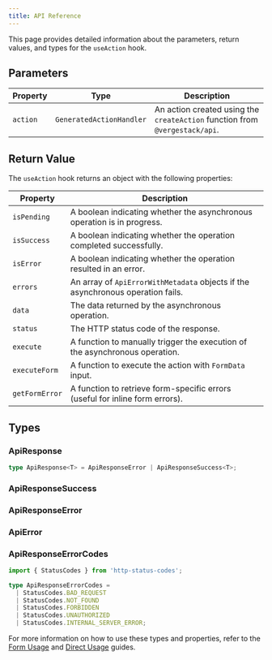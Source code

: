 ```yaml
---
title: API Reference
---
```



This page provides detailed information about the parameters, return values, and types for the `useAction` hook.

## Parameters

| Property | Type                     | Description                                                                 |
| -------- | ------------------------ | --------------------------------------------------------------------------- |
| `action` | `GeneratedActionHandler` | An action created using the `createAction` function from `@vergestack/api`. |

## Return Value

The `useAction` hook returns an object with the following properties:

| Property       | Description                                                                     |
| -------------- | ------------------------------------------------------------------------------- |
| `isPending`    | A boolean indicating whether the asynchronous operation is in progress.         |
| `isSuccess`    | A boolean indicating whether the operation completed successfully.              |
| `isError`      | A boolean indicating whether the operation resulted in an error.                |
| `errors`       | An array of `ApiErrorWithMetadata` objects if the asynchronous operation fails. |
| `data`         | The data returned by the asynchronous operation.                                |
| `status`       | The HTTP status code of the response.                                           |
| `execute`      | A function to manually trigger the execution of the asynchronous operation.     |
| `executeForm`  | A function to execute the action with `FormData` input.                         |
| `getFormError` | A function to retrieve form-specific errors (useful for inline form errors).    |

## Types

### ApiResponse

```ts
type ApiResponse<T> = ApiResponseError | ApiResponseSuccess<T>;
```

### ApiResponseSuccess

<AutoTypeTable path="content/types.ts" name="ApiResponseSuccess" />

### ApiResponseError

<AutoTypeTable path="content/types.ts" name="ApiResponseError" />

### ApiError

<AutoTypeTable path="content/types.ts" name="ApiError" />

### ApiResponseErrorCodes

```ts file="responses.ts"
import { StatusCodes } from 'http-status-codes';

type ApiResponseErrorCodes =
  | StatusCodes.BAD_REQUEST
  | StatusCodes.NOT_FOUND
  | StatusCodes.FORBIDDEN
  | StatusCodes.UNAUTHORIZED
  | StatusCodes.INTERNAL_SERVER_ERROR;
```

For more information on how to use these types and properties, refer to the [Form Usage](./form-usage) and [Direct Usage](./direct-usage) guides.
